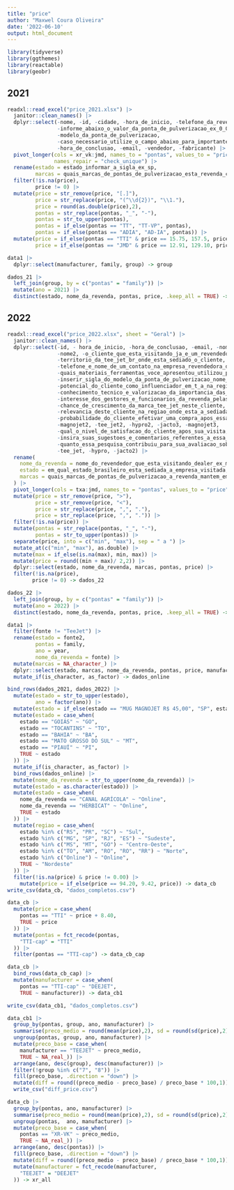 ```yaml
---
title: "price"
author: "Maxwel Coura Oliveira"
date: '2022-06-10'
output: html_document
---
```


```r
library(tidyverse)
library(ggthemes)
library(reactable)
library(geobr)
```

## 2021

```r
readxl::read_excel("price_2021.xlsx") |> 
  janitor::clean_names() |> 
  dplyr::select(-nome, -id, -cidade, -hora_de_inicio, -telefone_da_revenda, 
                -informe_abaixo_o_valor_da_ponta_de_pulverizacao_ex_0_00_use_ponto, 
                -modelo_da_ponta_de_pulverizacao, 
                -caso_necessario_utilize_o_campo_abaixo_para_importantes_comentarios_sobre_posicionamento_de_preco_identificado_durante_a_coleta_de_informacoes_deste_formulario,
                -hora_de_conclusao, -email, -vendedor, -fabricante) |> 
  pivot_longer(cols = xr_vk:jmd, names_to = "pontas", values_to = "price",
               names_repair = "check_unique") |> 
  rename(estado = estado_informar_a_sigla_ex_sp,
         marcas = quais_marcas_de_pontas_de_pulverizacao_esta_revenda_comercializa) |> 
  filter(!is.na(price),
         price != 0) |> 
  mutate(price = str_remove(price, "[.]"),
         price = str_replace(price, "(^\\d{2})", "\\1."),
         price = round(as.double(price),2),
         pontas = str_replace(pontas, "_", "-"),
         pontas = str_to_upper(pontas),
         pontas = if_else(pontas == "TT", "TT-VP", pontas),
         pontas = if_else(pontas == "ADIA", "AD-IA", pontas)) |> 
  mutate(price = if_else(pontas == "TTI" & price == 15.75, 157.5, price),
         price = if_else(pontas == "JMD" & price == 12.91, 129.10, price)) -> dados_21
```


```r
data1 |> 
  dplyr::select(manufacturer, family, group) -> group
```

```r
dados_21 |> 
  left_join(group, by = c("pontas" = "family")) |> 
  mutate(ano = 2021) |> 
  distinct(estado, nome_da_revenda, pontas, price, .keep_all = TRUE) -> dados_2021
```


## 2022

```r
readxl::read_excel("price_2022.xlsx", sheet = "Geral") |> 
  janitor::clean_names() |> 
  dplyr::select(-id, - hora_de_inicio, -hora_de_conclusao, -email, -nome, -idioma,
                -nome2, -o_cliente_que_esta_visitando_ja_e_um_revendedor_tee_jet,
                -territorio_da_tee_jet_br_onde_esta_sediado_o_cliente, -cidade,
                -telefone_e_nome_de_um_contato_na_empresa_revendedora_dealer,
                -quais_materiais_ferramentas_voce_apresentou_utilizou_para_o_cliente_durante_essa_visita,
                -inserir_sigla_do_modelo_da_ponta_de_pulverizacao_nome_do_fabricante_preco_encontrado_ex_grd120_025_hypro_r_37_50, 
                -potencial_do_cliente_como_influenciador_em_t_a_na_regiao,
                -conhecimento_tecnico_e_valorizacao_da_importancia_das_pontas_de_pulverizacao,
                -interesse_dos_gestores_e_funcionarios_da_revenda_pelas_pontas_tj,
                -chance_de_crescimento_da_marca_tee_jet_neste_cliente,
                -relevancia_deste_cliente_na_regiao_onde_esta_a_sediada_a_revenda,
                -probabilidade_do_cliente_efetivar_uma_compra_apos_essa_visita,
                -magnojet2, -tee_jet2, -hypro2, -jacto3, -magnojet3,
                -qual_o_nivel_de_satisfacao_do_cliente_apos_sua_visita,
                -insira_suas_sugestoes_e_comentarios_referentes_a_essa_pesquisa_de_mercado,
                -quanto_essa_pesquisa_contribuiu_para_sua_avaliacao_sobre_a_visita_ao_seu_cliente, 
                -tee_jet, -hypro, -jacto2) |> 
  rename(
    nome_da_revenda = nome_do_revendedor_que_esta_visitando_dealer_ex_mac_campo,
    estado = em_qual_estado_brasileiro_esta_sediada_a_empresa_visitada,
    marcas = quais_marcas_de_pontas_de_pulverizacao_a_revenda_mantem_em_estoque
  ) |> 
  pivot_longer(cols = txa:jmd, names_to = "pontas", values_to = "price") |> 
  mutate(price = str_remove(price, ">"),
         price = str_remove(price, "<"),
         price = str_replace(price, ",", "."),
         price = str_replace(price, ",", ".")) |> 
  filter(!is.na(price)) |> 
  mutate(pontas = str_replace(pontas, "_", "-"),
         pontas = str_to_upper(pontas)) |> 
  separate(price, into = c("min", "max"), sep = " a ") |> 
  mutate_at(c("min", "max"), as.double) |> 
  mutate(max = if_else(is.na(max), min, max)) |> 
  mutate(price = round((min + max)/ 2,2)) |> 
  dplyr::select(estado, nome_da_revenda, marcas, pontas, price) |>
  filter(!is.na(price),
        price != 0) -> dados_22
```

```r
dados_22 |> 
  left_join(group, by = c("pontas" = "family")) |> 
  mutate(ano = 2022) |> 
  distinct(estado, nome_da_revenda, pontas, price, .keep_all = TRUE) -> dados_2022
```

```r
data1 |> 
  filter(fonte != "TeeJet") |> 
  rename(estado = fonte2,
         pontas = family,
         ano = year,
         nome_da_revenda = fonte) |> 
  mutate(marcas = NA_character_) |> 
  dplyr::select(estado, marcas, nome_da_revenda, pontas, price, manufacturer, group, ano) |> 
  mutate_if(is_character, as_factor) -> dados_online
```



```r
bind_rows(dados_2021, dados_2022) |> 
  mutate(estado = str_to_upper(estado),
         ano = factor(ano)) |> 
  mutate(estado = if_else(estado == "MUG MAGNOJET R$ 45,00", "SP", estado)) |> 
  mutate(estado = case_when(
    estado == "GOIÁS" ~ "GO",
    estado == "TOCANTINS" ~ "TO",
    estado == "BAHIA" ~ "BA",
    estado == "MATO GROSSO DO SUL" ~ "MT",
    estado == "PIAUÍ" ~ "PI",
    TRUE ~ estado
  )) |> 
  mutate_if(is_character, as_factor) |> 
  bind_rows(dados_online) |> 
  mutate(nome_da_revenda = str_to_upper(nome_da_revenda)) |> 
  mutate(estado = as.character(estado)) |> 
  mutate(estado = case_when(
    nome_da_revenda == "CANAL AGRÍCOLA" ~ "Online",
    nome_da_revenda == "HERBICAT" ~ "Online",
    TRUE ~ estado
  )) |> 
  mutate(regiao = case_when(
    estado %in% c("RS", "PR", "SC") ~ "Sul",
    estado %in% c("MG", "SP", "RJ", "ES") ~ "Sudeste",
    estado %in% c("MS", "MT", "GO") ~ "Centro-Oeste", 
    estado %in% c("TO", "AM", "RO", "RO", "RR") ~ "Norte",
    estado %in% c("Online") ~ "Online",
    TRUE ~ "Nordeste"
  )) |> 
  filter(!is.na(price) & price != 0.00) |> 
    mutate(price = if_else(price == 94.20, 9.42, price)) -> data_cb
write_csv(data_cb, "dados_completos.csv")
```
```r
data_cb |> 
  mutate(price = case_when(
    pontas == "TTI" ~ price + 8.40,
    TRUE ~ price
  )) |> 
  mutate(pontas = fct_recode(pontas,
    "TTI-cap" = "TTI"
  )) |> 
  filter(pontas == "TTI-cap") -> data_cb_cap
```


```r
data_cb |> 
  bind_rows(data_cb_cap) |> 
  mutate(manufacturer = case_when(
    pontas == "TTI-cap" ~ "DEEJET",
    TRUE ~ manufacturer)) -> data_cb1

write_csv(data_cb1, "dados_completos.csv")
```



```r
data_cb1 |> 
  group_by(pontas, group, ano, manufacturer) |> 
  summarise(preco_medio = round(mean(price),2), sd = round(sd(price),2)) |> 
  ungroup(pontas, group, ano, manufacturer) |> 
  mutate(preco_base = case_when(
    manufacturer == "TEEJET" ~ preco_medio,
    TRUE ~ NA_real_)) |> 
  arrange(ano, desc(group), desc(manufacturer)) |> 
  filter(!group %in% c("7", "8")) |> 
  fill(preco_base, .direction = "down") |> 
  mutate(diff = round((preco_medio - preco_base) / preco_base * 100,1)) |> 
  write_csv("diff_price.csv")
```






```r
data_cb |> 
  group_by(pontas, ano, manufacturer) |> 
  summarise(preco_medio = round(mean(price),2), sd = round(sd(price),2)) |> 
  ungroup(pontas,  ano, manufacturer) |> 
  mutate(preco_base = case_when(
    pontas == "XR-VK" ~ preco_medio,
    TRUE ~ NA_real_)) |> 
  arrange(ano, desc(pontas)) |> 
  fill(preco_base, .direction = "down") |> 
  mutate(diff = round((preco_medio - preco_base) / preco_base * 100,1)) |> 
  mutate(manufacturer = fct_recode(manufacturer,
    "TEEJET" = "DEEJET"
  )) -> xr_all
```

